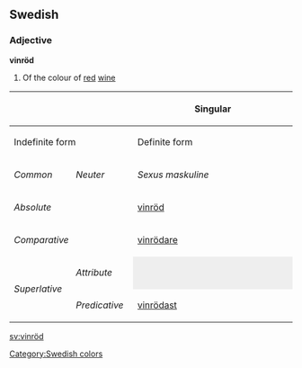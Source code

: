 ==Swedish==
===Adjective===
'''vinröd'''

#Of the colour of [[red]] [[wine]]

{| border=1 cellspacing=0 
|- bgcolor="#FFFFF0" align=center
! rowspan=3 colspan=2 |
! colspan=4 width=400 | Singular
! rowspan=3 width=100 | Plural
|- bgcolor="#FFFFF0" align=center
! colspan=2 width=200 | Indefinite form
! colspan=2 width=200 | Definite form
|- bgcolor="#FFFFF0" align=center
| width=100 | ''Common''
| width=100 | ''Neuter''
| width=100 | ''Sexus maskuline''
| width=100 | ''Other sexus''
|- align=center
| bgcolor="#FFFFF0" colspan=2 width=120 | ''Absolute''
| [[vinröd]]
| [[vinrött]]
| [[vinröde]]
| [[vinröda]]
| [[vinröda]]
|- align=center
| bgcolor="#FFFFF0" colspan=2 | ''Comparative''
| colspan=7 | [[vinrödare]]
|- align=center
| bgcolor="#FFFFF0" rowspan=2 width=60 | ''Superlative''
| bgcolor="#FFFFF0" width=60 | ''Attribute''
| colspan=2 style="background:#eeeeee" |  
| [[vinrödaste]]
| [[vinrödaste]]
| [[vinrödaste]]
|- align=center 
| bgcolor="#FFFFF0" width=60 | ''Predicative''
| colspan=5 | [[vinrödast]]
|}

[[Category:Swedish colors]]
[[sv:vinröd]]